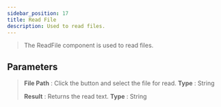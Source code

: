---
sidebar_position: 17
title: Read File
description: Used to read files.
---
> The ReadFile component is used to read files.

## Parameters

> **File Path** : Click the button and select the file for read. **Type** : String
>
> **Result** : Returns the read text. **Type** : String
